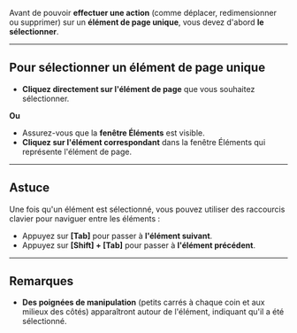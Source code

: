 Avant de pouvoir **effectuer une action** (comme déplacer, redimensionner ou supprimer) sur un **élément de page unique**, vous devez d'abord **le sélectionner**.

***

## **Pour sélectionner un élément de page unique**

* **Cliquez directement sur l'élément de page** que vous souhaitez sélectionner.

**Ou**

* Assurez-vous que la **fenêtre Éléments** est visible.
* **Cliquez sur l'élément correspondant** dans la fenêtre Éléments qui représente l'élément de page.

***

## **Astuce**

Une fois qu'un élément est sélectionné, vous pouvez utiliser des raccourcis clavier pour naviguer entre les éléments :

* Appuyez sur **\[Tab]** pour passer à **l'élément suivant**.
* Appuyez sur **\[Shift] + \[Tab]** pour passer à **l'élément précédent**.

***

## **Remarques**

* **Des poignées de manipulation** (petits carrés à chaque coin et aux milieux des côtés) apparaîtront autour de l'élément, indiquant qu'il a été sélectionné.
